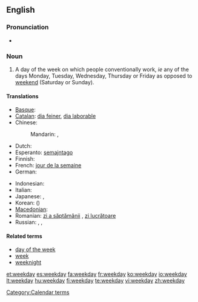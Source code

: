 ==English==

===Pronunciation===
* {{audio|en-us-weekday.ogg|Audio (US)}}

===Noun===
{{en-noun}}

# A day of the week on which people conventionally work, ''ie'' any of the days Monday, Tuesday, Wednesday, Thursday or Friday as opposed to [[weekend]] (Saturday or Sunday).

====Translations====
{{trans-top|weekday}}
* [[Basque]]: {{t|eu|astegun|xs=Basque}}
* [[Catalan]]: [[dia feiner]], [[dia laborable]]
* Chinese:
*: Mandarin: {{t|cmn|平日|tr=píngrì|sc=Hani}}, {{t|cmn|平常日|tr=píngchángrì|sc=Hani}}
* Dutch: {{t+|nl|werkdag|m}}
* Esperanto: [[semajntago]]
* Finnish: {{t-|fi|arkipäivä}}
* French: [[jour de la semaine]] {{f}}
* German: {{t+|de|Wochentag|m}}
{{trans-mid}}
* Indonesian: {{t|id|hari biasa|xs=Indonesian}}
* Italian: {{t|it|giorno feriale|m}}
* Japanese: {{t-|ja|平日|tr=heijitsu}},  {{t|ja|ウィークデー|tr=wīkudē}}
* Korean: {{t|ko|평일|tr=pyeongil}} ({{t|ko|平日}})
* [[Macedonian]]: {{t|mk|делник|m|tr=délnik}}
* Romanian: [[zi a săptămânii]] {{f}}, [[zi lucrătoare]] {{f}}
* Russian: {{t|ru|рабочий день|m|tr=rabóčij den'}},  {{t|ru|будний день|m|tr=búdnij den'}},  {{t|ru|будни|p|tr=búdni}}
{{trans-bottom}}

====Related terms====
* [[day of the week]]
* [[week]]
* [[weeknight]]

[[Category:Calendar terms]]

[[et:weekday]]
[[es:weekday]]
[[fa:weekday]]
[[fr:weekday]]
[[ko:weekday]]
[[io:weekday]]
[[lt:weekday]]
[[hu:weekday]]
[[fi:weekday]]
[[te:weekday]]
[[vi:weekday]]
[[zh:weekday]]